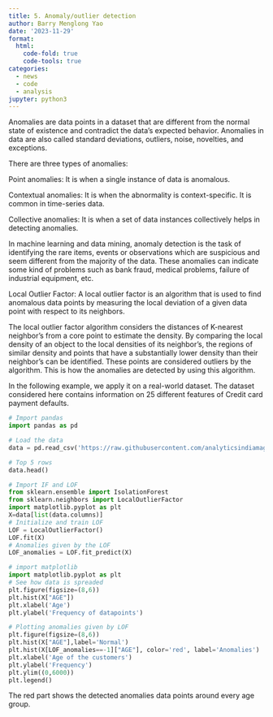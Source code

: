 ```yaml
---
title: 5. Anomaly/outlier detection
author: Barry Menglong Yao
date: '2023-11-29'
format:
  html:
    code-fold: true
    code-tools: true
categories:
  - news
  - code
  - analysis
jupyter: python3
---
```


Anomalies are data points in a dataset that are different from the normal state of existence and contradict the data’s expected behavior. Anomalies in data are also called standard deviations, outliers, noise, novelties, and exceptions.

There are three types of anomalies:

Point anomalies: It is when a single instance of data is anomalous.

Contextual anomalies: It is when the abnormality is context-specific. It is common in time-series data.

Collective anomalies: It is when a set of data instances collectively helps in detecting anomalies.

In machine learning and data mining, anomaly detection is the task of identifying the rare items, events or observations which are suspicious and seem different from the majority of the data. These anomalies can indicate some kind of problems such as bank fraud, medical problems, failure of industrial equipment, etc.

Local Outlier Factor:
A local outlier factor is an algorithm that is used to find anomalous data points by measuring the local deviation of a given data point with respect to its neighbors.

The local outlier factor algorithm considers the distances of K-nearest neighbor's from a core point to estimate the density. By comparing the local density of an object to the local densities of its neighbor’s, the regions of similar density and points that have a substantially lower density than their neighbor's can be identified. These points are considered outliers by the algorithm. This is how the anomalies are detected by using this algorithm. 

In the following example, we apply it on a real-world dataset. The dataset considered here contains information on 25 different features of Credit card payment defaults.

```python
# Import pandas
import pandas as pd

# Load the data
data = pd.read_csv('https://raw.githubusercontent.com/analyticsindiamagazine/MocksDatasets/main/Credit_Card.csv')

# Top 5 rows
data.head()
```

```python
# Import IF and LOF
from sklearn.ensemble import IsolationForest
from sklearn.neighbors import LocalOutlierFactor
import matplotlib.pyplot as plt
X=data[list(data.columns)] 
# Initialize and train LOF
LOF = LocalOutlierFactor()
LOF.fit(X)
# Anomalies given by the LOF
LOF_anomalies = LOF.fit_predict(X)

```


```python
# import matplotlib
import matplotlib.pyplot as plt
# See how data is spreaded
plt.figure(figsize=(8,6))
plt.hist(X["AGE"])
plt.xlabel('Age')
plt.ylabel('Frequency of datapoints')
```

```python

# Plotting anomalies given by LOF
plt.figure(figsize=(8,6))
plt.hist(X["AGE"],label='Normal')
plt.hist(X[LOF_anomalies==-1]["AGE"], color='red', label='Anomalies')
plt.xlabel('Age of the customers')
plt.ylabel('Frequency')
plt.ylim((0,6000))
plt.legend()
```

The red part shows the detected anomalies data points around every age group.